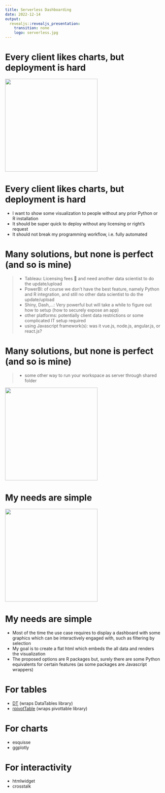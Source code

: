 ```yaml
---
title: Serverless Dashboarding
date: 2022-12-14
output:
  revealjs::revealjs_presentation:
    transition: none
    logo: serverless.jpg
---
```


# Every client likes charts, but deployment is hard

<img src="serverless.jpg"  height="300">

# Every client likes charts, but deployment is hard

- I want to show some visualization to people without any prior Python or R installation
- It should be super quick to deploy without any licensing or right's request
- It should not break my programming workflow, i.e. fully automated

# Many solutions, but none is perfect (and so is mine)

> - Tableau: Licensing fees 💸 and need another data scientist to do the update/upload
> - PowerBI: of course we don't have the best feature, namely Python and R integration, and still no other data scientist to do the update/upload
> - Shiny, Dash,...: Very powerful but will take a while to figure out how to setup (how to securely expose an app)
> - other platforms: potentially client data restrictions or some complicated IT setup required
> - using Javascript framework(s): was it vue.js, node.js, angular.js, or react.js?

# Many solutions, but none is perfect (and so is mine)

> - some other way to run your workspace as server through shared folder

<img src="local_server.jpg"  height="300">

# My needs are simple

<img src="simple_needs.jpg"  height="300">

# My needs are simple
- Most of the time the use case requires to display a dashboard with some graphics which can be interactively engaged with, such as filtering by selection
- My goal is to create a flat html which embeds the all data and renders the visualization
- The proposed options are R packages but, surely there are some Python equivalents for certain features (as some packages are Javascript wrappers)


# For tables

- [DT](https://rstudio.github.io/DT/) (wraps DataTables library)
- [rpivotTable](https://cran.r-project.org/web/packages/rpivotTable/vignettes/rpivotTableIntroduction.html) (wraps pivottable library)


# For charts

- esquisse
- ggplotly

# For interactivity

- htmlwidget
- crosstalk


